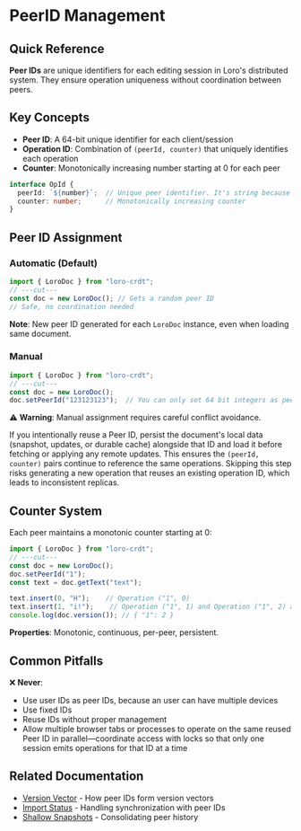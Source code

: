 # PeerID Management

## Quick Reference

**Peer IDs** are unique identifiers for each editing session in Loro's distributed system. They ensure operation uniqueness without coordination between peers.

## Key Concepts

- **Peer ID**: A 64-bit unique identifier for each client/session
- **Operation ID**: Combination of `(peerId, counter)` that uniquely identifies each operation
- **Counter**: Monotonically increasing number starting at 0 for each peer

```ts
interface OpId {
  peerId: `${number}`;  // Unique peer identifier. It's string because 64bit integers are not supported in JS.
  counter: number;      // Monotonically increasing counter
}
```

## Peer ID Assignment

### Automatic (Default)

```ts twoslash
import { LoroDoc } from "loro-crdt";
// ---cut---
const doc = new LoroDoc(); // Gets a random peer ID
// Safe, no coordination needed
```

**Note**: New peer ID generated for each `LoroDoc` instance, even when loading same document.

### Manual

```ts twoslash
import { LoroDoc } from "loro-crdt";
// ---cut---
const doc = new LoroDoc();
doc.setPeerId("123123123");  // You can only set 64 bit integers as peer IDs
```

⚠️ **Warning**: Manual assignment requires careful conflict avoidance.

If you intentionally reuse a Peer ID, persist the document's local data (snapshot, updates, or durable cache) alongside that ID and load it before fetching or applying any remote updates. This ensures the `(peerId, counter)` pairs continue to reference the same operations. Skipping this step risks generating a new operation that reuses an existing operation ID, which leads to inconsistent replicas.

## Counter System

Each peer maintains a monotonic counter starting at 0:

```ts twoslash
import { LoroDoc } from "loro-crdt";
// ---cut---
const doc = new LoroDoc();
doc.setPeerId("1");
const text = doc.getText("text");

text.insert(0, "H");    // Operation ("1", 0)
text.insert(1, "i!");    // Operation ("1", 1) and Operation ("1", 2) are created
console.log(doc.version()); // { "1": 2 }
```

**Properties**: Monotonic, continuous, per-peer, persistent.

## Common Pitfalls

❌ **Never**:
- Use user IDs as peer IDs, because an user can have multiple devices
- Use fixed IDs
- Reuse IDs without proper management
- Allow multiple browser tabs or processes to operate on the same reused Peer ID in parallel—coordinate access with locks so that only one session emits operations for that ID at a time

## Related Documentation

- [Version Vector](./version_vector) - How peer IDs form version vectors
- [Import Status](./import_status) - Handling synchronization with peer IDs
- [Shallow Snapshots](./shallow_snapshots) - Consolidating peer history
